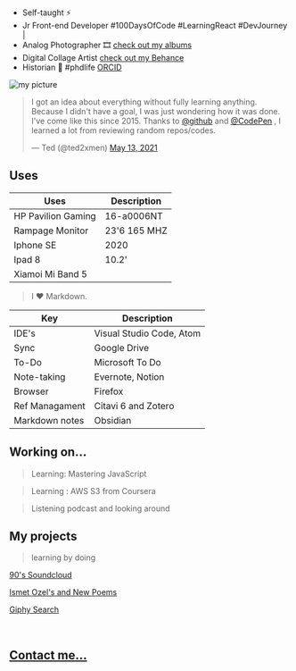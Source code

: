 


- Self-taught ⚡️ 
- Jr Front-end Developer #100DaysOfCode #LearningReact #DevJourney |
- Analog Photographer 🎞️ [check out my albums](https://www.lomography.com/homes/lunaparkbuyucusu/albums)
- Digital Collage Artist [check out my Behance](https://www.behance.net/Ted2xmen)
- Historian 📗 #phdlife [ORCID](https://orcid.org/0000-0001-8587-3369)


![](https://pbs.twimg.com/profile_images/1392896862093459456/tcTntWXP_400x400.jpg "my picture")


<blockquote class="twitter-tweet"><p lang="en" dir="ltr">I got an idea about everything without fully learning anything. Because I didn&#39;t have a goal, I was just wondering how it was done. I&#39;ve come like this since 2015. Thanks to <a href="https://twitter.com/github?ref_src=twsrc%5Etfw">@github</a> and <a href="https://twitter.com/CodePen?ref_src=twsrc%5Etfw">@CodePen</a> , I learned a lot from reviewing random repos/codes.</p>&mdash; Ted (@ted2xmen) <a href="https://twitter.com/ted2xmen/status/1392910077699502080?ref_src=twsrc%5Etfw">May 13, 2021</a></blockquote> <script async src="https://platform.twitter.com/widgets.js" charset="utf-8"></script> 




## Uses

| Uses                   |   Description       |
| ---------------------- | ------------------- |
| HP Pavilion Gaming     | 16-a0006NT          |
| Rampage Monitor        | 23'6 165 MHZ        |
| Iphone SE              | 2020                |
| Ipad 8                 | 10.2'               |
| Xiamoi Mi Band 5       |                     |


> I ♥ Markdown.

| Key                     | Description                |
| ----------------------  | -------------------------- |
| IDE's                   | Visual Studio Code, Atom   |
| Sync                    | Google Drive               |
| To-Do                   | Microsoft To Do            |
| Note-taking             | Evernote, Notion           |
| Browser                 | Firefox                    |
| Ref Managament          | Citavi 6 and Zotero        |
| Markdown notes          | Obsidian                   |


## Working on...

> Learning: Mastering JavaScript

> Learning :  AWS S3 from Coursera

> Listening podcast and looking around



## My projects

> learning by doing

[90's Soundcloud](https://ted2xmen.github.io/onemonth-soundcloud90/)

[Ismet Ozel's and New Poems](https://ted2xmen.github.io/random-ozel/)

[Giphy Search ](https://ted2xmen.github.io/giphy-onemonth-engine/)

<br />




## [Contact me...](/contact)
